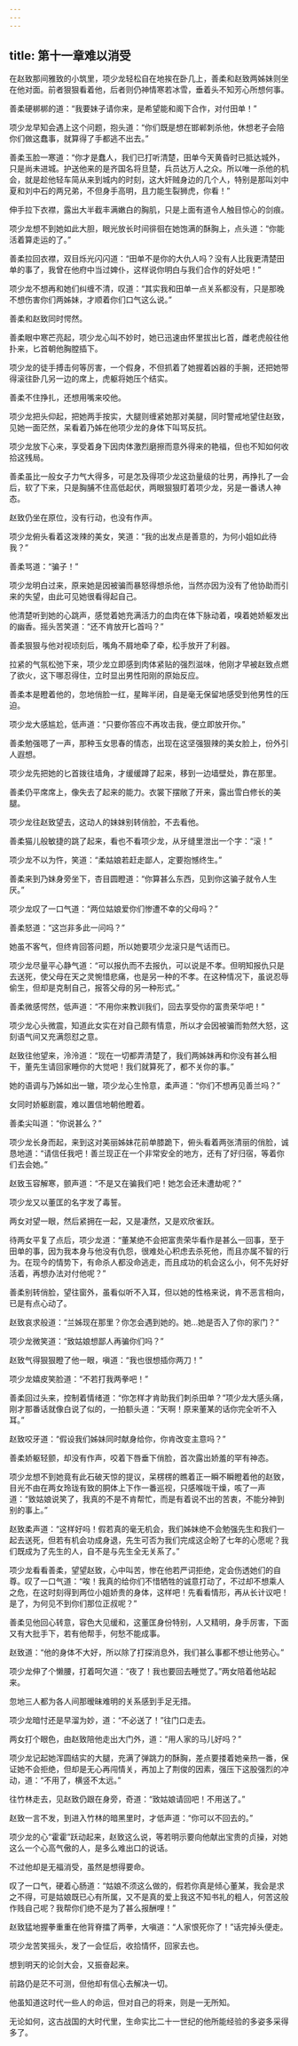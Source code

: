 ```yaml
---
---
---
```

title: 第十一章难以消受
---




在赵致那间雅致的小筑里，项少龙轻松自在地挨在卧几上，善柔和赵致两姊妹则坐在他对面。前者狠狠看着他，后者则仍神情寒若冰雪，垂着头不知芳心所想何事。

善柔硬梆梆的道：“我要妹子请你来，是希望能和阁下合作，对付田单！”

项少龙早知会遇上这个问题，抱头道：“你们既是想在邯郸刺杀他，休想老子会陪你们做这蠢事，就算得了手都逃不出去。”

善柔玉脸一寒道：“你才是蠢人，我们已打听清楚，田单今天黄昏时已抵达城外，只是尚未进城。护送他来的是齐国名将旦楚，兵员达万人之众。所以唯一杀他的机会，就是趁他轻车简从来到城内的时刻，这大奸贼身边的几个人，特别是那叫刘中夏和刘中石的两兄弟，不但身手高明，且力能生裂狮虎，你看！”

伸手拉下衣襟，露出大半截丰满嫩白的胸肌，只是上面有道令人触目惊心的剑痕。

项少龙想不到她如此大胆，眼光放长时间徘徊在她饱满的酥胸上，点头道：“你能活着算走运的了。”

善柔拉回衣襟，双目烁光闪闪道：“田单不是你的大仇人吗？没有人比我更清楚田单的事了，我曾在他府中当过婢仆，这样说你明白与我们合作的好处吧！”

项少龙不想再和她们纠缠不清，叹道：“其实我和田单一点关系都没有，只是那晚不想伤害你们两姊妹，才顺着你们口气这么说。”

善柔和赵致同时愕然。

善柔眼中寒芒亮起，项少龙心叫不妙时，她已迅速由怀里拔出匕首，雌老虎般往他扑来，匕首朝他胸膛插下。

项少龙的徒手搏击何等厉害，一个假身，不但抓着了她握着凶器的手腕，还把她带得滚往卧几另一边的席上，虎躯将她压个结实。

善柔不住挣扎，还想用嘴来咬他。

项少龙把头仰起，把她两手按实，大腿则缠紧她那对美腿，同时警戒地望住赵致，见她一面茫然，呆看着乃姊在他项少龙的身体下叫骂反抗。

项少龙放下心来，享受着身下因肉体激烈磨擦而意外得来的艳福，但也不知如何收拾这残局。

善柔虽比一般女子力气大得多，可是怎及得项少龙这劲量级的壮男，再挣扎了一会后，软了下来，只是胸脯不住高低起伏，两眼狠狠盯着项少龙，另是一番诱人神态。

赵致仍坐在原位，没有行动，也没有作声。

项少龙俯头看着这泼辣的美女，笑道：“我的出发点是善意的，为何小姐如此待我？”

善柔骂道：“骗子！”

项少龙明白过来，原来她是因被骗而暴怒得想杀他，当然亦因为没有了他协助而引来的失望，由此可见她很看得起自己。

他清楚听到她的心跳声，感觉着她充满活力的血肉在体下脉动着，嗅着她娇躯发出的幽香。摇头苦笑道：“还不肯放开匕首吗？”

善柔狠狠与他对视顷刻后，嘴角不屑地牵了牵，松手放开了利器。

拉紧的气氛松弛下来，项少龙立即感到肉体紧贴的强烈滋味，他刚才早被赵致点燃了欲火，这下哪忍得住，立时显出男性阳刚的原始反应。

善柔本是瞪着他的，忽地俏脸一红，星眸半闭，自是毫无保留地感受到他男性的压迫。

项少龙大感尴尬，低声道：“只要你答应不再攻击我，便立即放开你。”

善柔勉强嗯了一声，那种玉女思春的情态，出现在这坚强狠辣的美女脸上，份外引人遐想。

项少龙先把她的匕首拨往墙角，才缓缓蹲了起来，移到一边墙壁处，靠在那里。

善柔仍平席席上，像失去了起来的能力。衣裳下摆敞了开来，露出雪白修长的美腿。

项少龙往赵致望去，这动人的妹妹别转俏脸，不去看他。

善柔猫儿般敏捷的跳了起来，看也不看项少龙，从牙缝里泄出一个字：“滚！”

项少龙不以为忤，笑道：“柔姑娘若赶走鄙人，定要抱憾终生。”

善柔来到乃妹身旁坐下，杏目圆瞪道：“你算甚么东西，见到你这骗子就令人生厌。”

项少龙叹了一口气道：“两位姑娘爱你们惨遭不幸的父母吗？”

善柔怒道：“这岂非多此一问吗？”

她虽不客气，但终肯回答问题，所以她要项少龙滚只是气话而已。

项少龙尽量平心静气道：“可以报仇而不去报仇，可以说是不孝。但明知报仇只是去送死，使父母在天之灵惋惜悲痛，也是另一种的不孝。在这种情况下，虽说忍辱偷生，但却是克制自己，报答父母的另一种形式。”

善柔微感愕然，低声道：“不用你来教训我们，回去享受你的富贵荣华吧！”

项少龙心头微震，知道此女实在对自己颇有情意，所以才会因被骗而勃然大怒，这刻语气间又充满怨怼之意。

赵致往他望来，泠泠道：“现在一切都弄清楚了，我们两姊妹再和你没有甚么相干，董先生请回家睡你的大觉吧！我们就算死了，都不关你的事。”

她的语调与乃姊如出一辙，项少龙心生怜意，柔声道：“你们不想再见善兰吗？”

女同时娇躯剧震，难以置信地朝他瞪着。

善柔尖叫道：“你说甚么？”

项少龙长身而起，来到这对美丽姊妹花前单膝跪下，俯头看着两张清丽的俏脸，诚恳地道：“请信任我吧！善兰现正在一个非常安全的地方，还有了好归宿，等着你们去会她。”

赵致玉容解寒，颤声道：“不是又在骗我们吧！她怎会还未遭劫呢？”

项少龙又以董匡的名字发了毒誓。

两女对望一眼，然后紧拥在一起，又是凄然，又是欢欣雀跃。

待两女平复了点后，项少龙道：“董某绝不会把富贵荣华看作是甚么一回事，至于田单的事，因为我本身与他没有仇怨，很难处心积虑去杀死他，而且亦属不智的行为。在现今的情势下，有命杀人都没命逃走，而且成功的机会这么小，何不先好好活着，再想办法对付他呢？”

善柔别转俏脸，望往窗外，虽看似听不入耳，但以她的性格来说，肯不恶言相向，已是有点心动了。

赵致哀求般道：“兰姊现在那里？你怎会遇到她的。她…她是否入了你的家门？”

项少龙微笑道：“致姑娘想鄙人再骗你们吗？”

赵致气得狠狠瞪了他一眼，嗔道：“我也很想插你两刀！”

项少龙嬉皮笑脸道：“不若打我两拳吧！”

善柔回过头来，控制着情绪道：“你怎样才肯助我们刺杀田单？”项少龙大感头痛，刚才那番话就像白说了似的，一拍额头道：“天啊！原来董某的话你完全听不入耳。”

赵致咬牙道：“假设我们姊妹同时献身给你，你肯改变主意吗？”

善柔娇躯轻颤，却没有作声，咬着下唇垂下俏脸，首次露出娇羞的罕有神态。

项少龙想不到她竟有此石破天惊的提议，呆楞楞的瞧着正一瞬不瞬瞪着他的赵致，目光不由在两女玲珑有致的胴体上下作一番巡视，只感喉咙干燥，咳了一声道：“致姑娘说笑了，我真的不是不肯帮忙，而是有着说不出的苦衷，不能分神到别的事上。”

赵致柔声道：“这样好吗！假若真的毫无机会，我们姊妹绝不会勉强先生和我们一起去送死，但若有机会功成身退，先生可否为我们完成这企盼了七年的心愿呢？我们既成为了先生的人，自不是与先生全无关系了。”

项少龙看看善柔，望望赵致，心中叫苦，惨在他若严词拒绝，定会伤透她们的自尊。叹了一口气道：“唉！我真的给你们不惜牺牲的诚意打动了，不过却不想乘人之危，在这时刻得到两位小姐娇贵的身体，这样吧！先看看情形，再从长计议吧！是了，为何见不到你们那位正叔呢？”

善柔见他回心转意，容色大见缓和，这董匡身份特别，人又精明，身手厉害，下面又有大批手下，若有他帮手，何愁不能成事。

赵致道：“他的身体不大好，所以除了打探消息外，我们甚么事都不想让他劳心。”

项少龙伸了个懒腰，打着呵欠道：“夜了！我也要回去睡觉了。”两女陪着他站起来。

忽地三人都为各人间那暧昧难明的关系感到手足无措。

项少龙暗忖还是早溜为妙，道：“不必送了！”往门口走去。

两女打个眼色，由赵致陪他走出大门外，道：“用人家的马儿好吗？”

项少龙记起她浑圆结实的大腿，充满了弹跳力的酥胸，差点要搂着她亲热一番，保证她不会拒绝，但却是无心再闯情关，再加上了荆俊的因素，强压下这股强烈的冲动，道：“不用了，横竖不太远。”

往竹林走去，见赵致仍跟在身旁，奇道：“致姑娘请回吧！不用送了。”

赵致一言不发，到进入竹林的暗黑里时，才低声道：“你可以不回去的。”

项少龙的心“霍霍”跃动起来，赵致这么说，等若明示要向他献出宝贵的贞操，对她这么一个心高气傲的人，是多么难出口的说话。

不过他却是无福消受，虽然是想得要命。

叹了一口气，硬着心肠道：“姑娘不须这么做的，假若你真是倾心董某，我会是求之不得，可是姑娘既已心有所属，又不是真的爱上我这不知书礼的粗人，何苦这般作贱自己呢？我帮你们绝不是为了甚么报酬哩！”

赵致猛地握拳重重在他背脊擂了两拳，大嗔道：“人家恨死你了！”话完掉头便走。

项少龙苦笑摇头，发了一会怔后，收拾情怀，回家去也。

想到明天的论剑大会，又振奋起来。

前路仍是茫不可测，但他却有信心去解决一切。

他虽知道这时代一些人的命运，但对自己的将来，则是一无所知。

无论如何，这古战国的大时代里，生命实比二十一世纪的他所能经验的多姿多采得多了。